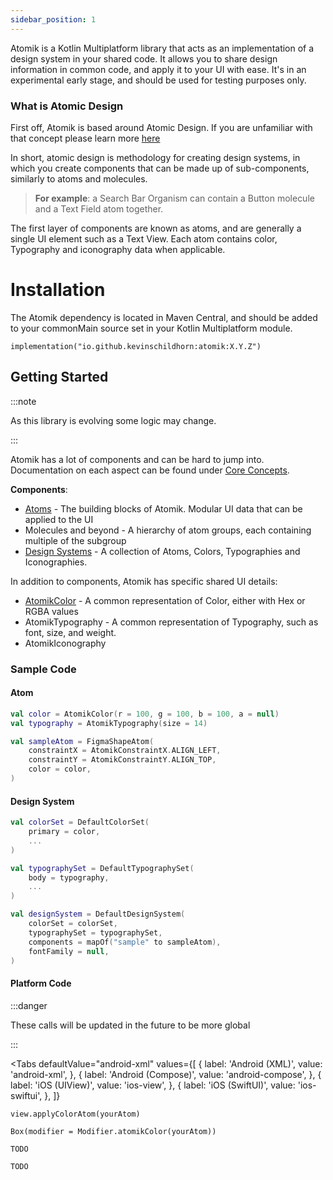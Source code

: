 ```yaml
---
sidebar_position: 1
---
```



Atomik is a Kotlin Multiplatform library that acts as an implementation of a design system in your shared code. It allows you to share design information in common code, and apply it to your UI with ease. It's in an experimental early stage, and should be used for testing purposes only.

### What is Atomic Design

First off, Atomik is based around Atomic Design. If you are unfamiliar with that concept please learn more [here](https://bradfrost.com/blog/post/atomic-web-design/)

In short, atomic design is methodology for creating design systems, in which you create components that can be made up of sub-components, similarly to atoms and molecules.

> **For example**: a Search Bar Organism can contain a Button molecule and a Text Field atom together.

The first layer of components are known as atoms, and are generally a single UI element such as a Text View. Each atom contains color, Typography and iconography data when applicable.

# Installation

The Atomik dependency is located in Maven Central, and should be added to your commonMain source set in your Kotlin Multiplatform module.

```
implementation("io.github.kevinschildhorn:atomik:X.Y.Z")
```

## Getting Started
:::note

As this library is evolving some logic may change.

:::

Atomik has a lot of components and can be hard to jump into. Documentation on each aspect can be found under [Core Concepts](./category/core-concepts).

**Components**:
* [Atoms](./core-concepts/atoms.md) - The building blocks of Atomik. Modular UI data that can be applied to the UI
* Molecules and beyond - A hierarchy of atom groups, each containing multiple of the subgroup
* [Design Systems](./core-concepts/design-systems.md) - A collection of Atoms, Colors, Typographies and Iconographies.

In addition to components, Atomik has specific shared UI details:
* [AtomikColor](./core-concepts/colors.md) - A common representation of Color, either with Hex or RGBA values
* AtomikTypography - A common representation of Typography, such as font, size, and weight.
* AtomikIconography

### Sample Code

#### Atom
```kotlin
val color = AtomikColor(r = 100, g = 100, b = 100, a = null)
val typography = AtomikTypography(size = 14)

val sampleAtom = FigmaShapeAtom(
    constraintX = AtomikConstraintX.ALIGN_LEFT,
    constraintY = AtomikConstraintY.ALIGN_TOP,
    color = color,
)
```

#### Design System
```kotlin
val colorSet = DefaultColorSet(
    primary = color,
    ...
)

val typographySet = DefaultTypographySet(
    body = typography,
    ...
)

val designSystem = DefaultDesignSystem(
    colorSet = colorSet,
    typographySet = typographySet,
    components = mapOf("sample" to sampleAtom),
    fontFamily = null,
)
```

#### Platform Code

:::danger

These calls will be updated in the future to be more global

:::

<Tabs
  defaultValue="android-xml"
  values={[
      { label: 'Android (XML)', value: 'android-xml', },
      { label: 'Android (Compose)', value: 'android-compose', },
      { label: 'iOS (UIView)', value: 'ios-view', },
      { label: 'iOS (SwiftUI)', value: 'ios-swiftui', },
  ]}
>
<TabItem value="android-xml">

    view.applyColorAtom(yourAtom)

</TabItem>
<TabItem value="android-compose">

    Box(modifier = Modifier.atomikColor(yourAtom))

</TabItem>
<TabItem value="ios-view">

    TODO

</TabItem>
<TabItem value="ios-swiftui">

    TODO

</TabItem>
</Tabs>